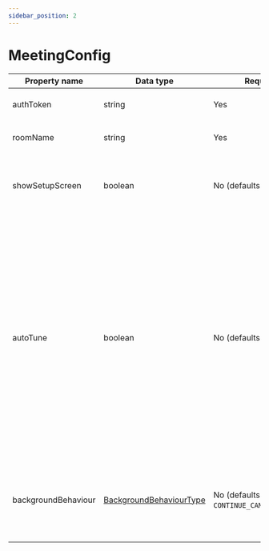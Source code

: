 ```yaml
---
sidebar_position: 2
---
```


# MeetingConfig

| Property name       | Data type                                                    | Required                                   | Use                                                                                                                                                                                                                      |
| ------------------- | ------------------------------------------------------------ | ------------------------------------------ | ------------------------------------------------------------------------------------------------------------------------------------------------------------------------------------------------------------------------ |
| authToken           | string                                                       | Yes                                        | Auth token for the particpant                                                                                                                                                                                            |
| roomName            | string                                                       | Yes                                        | Meeting name to join                                                                                                                                                                                                     |
| showSetupScreen     | boolean                                                      | No (defaults to `false`)                   | Show audio / video setup screen to the participant                                                                                                                                                                       |
| autoTune            | boolean                                                      | No (defaults to `true`)                    | Dyte uses VP9 codec by default, but switches to H264/VP8 depending on participants video codec support. VP9 is a superior codec but not all browsers support it. If you disable `autoTune` Dyte will use VP8 by default. |
| backgroundBehaviour | [BackgroundBehaviourType](./meeting#backgroundbehaviourtype) | No (defaults to `CONTINUE_CAMERA_CAPTURE`) | Defines the meeting view behaviour for when the app is moved to background                                                                                                                                               |
